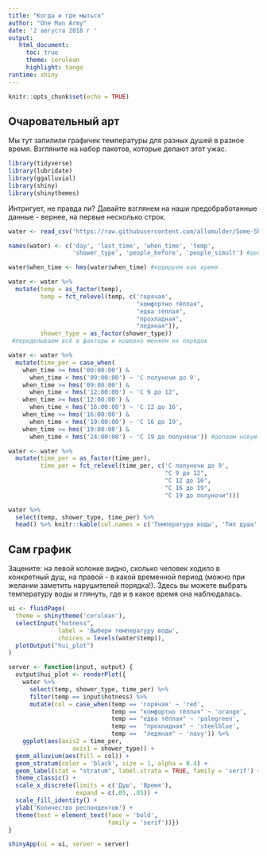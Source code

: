 ---
title: "Когда и где мыться"
author: "One Man Army"
date: '2 августа 2018 г '
output: 
   html_document:
     toc: true
     theme: cerulean
     highlight: tango
runtime: shiny
---

```{r setup, include=FALSE}
knitr::opts_chunk$set(echo = TRUE)
```

## Очаровательный арт

Мы тут запилили графичек температуры для разных душей в разное время. Взгляните на набор пакетов, которые делают этот ужас.

```{r packages, message=FALSE}
library(tidyverse)
library(lubridate)
library(ggalluvial)
library(shiny)
library(shinythemes)
```

Интригует, не правда ли? Давайте взглянем на наши предобработанные данные - вернее, на первые несколько строк.

```{r data, echo=FALSE, message=FALSE, warning=FALSE}

water <- read_csv('https://raw.githubusercontent.com/allomulder/Some-Shiny/master/water_new.csv', col_names = T) #вкачиваем файл

names(water) <- c('day', 'last_time', 'when_time', 'temp',
                  'shower_type', 'people_before', 'people_simult') #делаем норм названия

water$when_time <- hms(water$when_time) #кодируем как время

water <- water %>% 
  mutate(temp = as_factor(temp), 
         temp = fct_relevel(temp, c('горячая', 
                                    "комфортно тёплая",
                                    "едва тёплая",
                                    "прохладная",
                                    "ледяная")),
         shower_type = as_factor(shower_type))
 #переделываем всё в факторы и кошерно меняем их порядок

water <- water %>% 
  mutate(time_per = case_when(
    when_time >= hms('00:00:00') & 
      when_time < hms('09:00:00') ~ 'С полуночи до 9',
    when_time >= hms('09:00:00') &
      when_time < hms('12:00:00') ~ 'С 9 до 12',
    when_time >= hms('12:00:00') &
      when_time < hms('16:00:00') ~ 'С 12 до 16',
    when_time >= hms('16:00:00') &
      when_time < hms('19:00:00') ~ 'С 16 до 19',
    when_time >= hms('19:00:00') &
      when_time < hms('24:00:00') ~ 'С 19 до полуночи')) #делаем новую переменную с периодами времени

water <- water %>% 
  mutate(time_per = as_factor(time_per),
         time_per = fct_relevel(time_per, c('С полуночи до 9', 
                                            "С 9 до 12",
                                            "С 12 до 16",
                                            "С 16 до 19",
                                            "С 19 до полуночи")))

water %>% 
  select(temp, shower_type, time_per) %>% 
  head() %>% knitr::kable(col.names = c('Температура воды', 'Тип душа', 'Временной период')) #таблица
```

## Сам график

Зацените: на левой колонке видно, сколько человек ходило в конкретный душ, на правой - в какой временной период (можно при желании заметить нарушителей порядка!). Здесь вы можете выбрать температуру воды и глянуть, где и в какое время она наблюдалась.

```{r alluvial, echo=FALSE}
ui <- fluidPage(
  theme = shinytheme('cerulean'),
  selectInput("hotness",
              label = 'Выбери температуру воды',
              choices = levels(water$temp)),
  plotOutput("hui_plot")
)

server <- function(input, output) {
  output$hui_plot <- renderPlot({
    water %>% 
      select(temp, shower_type, time_per) %>%
      filter(temp == input$hotness) %>% 
      mutate(col = case_when(temp == 'горячая' ~ 'red', 
                             temp == "комфортно тёплая" ~ 'orange',
                             temp == "едва тёплая" ~ 'palegreen',
                             temp ==  "прохладная" ~ 'steelblue',
                             temp ==  "ледяная" ~ 'navy')) %>% 
    ggplot(aes(axis2 = time_per, 
                  axis1 = shower_type)) +
  geom_alluvium(aes(fill = col)) +
  geom_stratum(color = 'black', size = 1, alpha = 0.4) + 
  geom_label(stat = "stratum", label.strata = TRUE, family = 'serif') +
  theme_classic() + 
  scale_x_discrete(limits = c('Душ', 'Время'), 
                   expand = c(.05, .05)) +
  scale_fill_identity() +
  ylab('Количество респондентов') +
  theme(text = element_text(face = 'bold', 
                            family = 'serif'))})
}

shinyApp(ui = ui, server = server)

```




